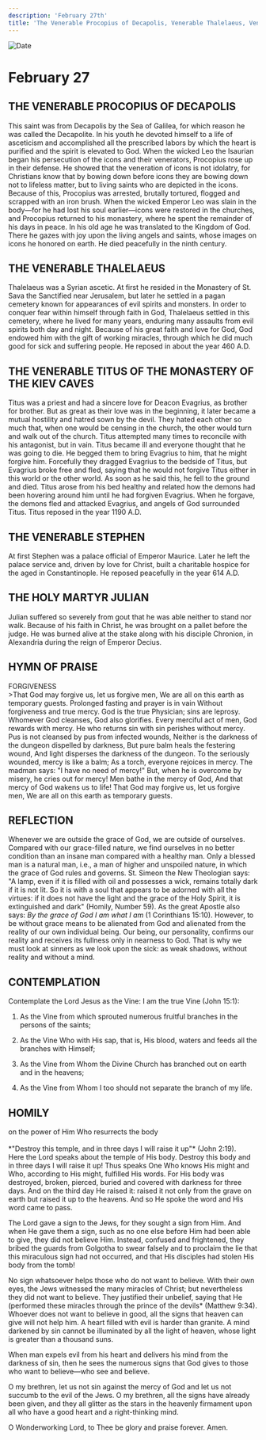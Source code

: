 ```yaml
---
description: 'February 27th'
title: 'The Venerable Procopius of Decapolis, Venerable Thalelaeus, Venerable Titus of the Kiev Caves, Venerable Stephen, Holy Martyr Julian'
---
```


<CustomPaginator />
<RunningHead />

<Image src="/title-imprint.png" height={68} width={50} alt="Date" className="title-imprint"/>

# <div id="date">February <Image className="four-dot" src="/four-dot.png" height={15} width={15} alt="" />27</div>

## THE VENERABLE PROCOPIUS OF DECAPOLIS

This saint was from Decapolis by the Sea of Galilea, for which reason he was called the Decapolite. In his youth he devoted himself to a life of asceticism and accomplished all the prescribed labors by which the heart is purified and the spirit is elevated to God. When the wicked Leo the Isaurian began his persecution of the icons and their venerators, Procopius rose up in their defense. He showed that the veneration of icons is not idolatry, for Christians know that by bowing down before icons they are bowing down not to lifeless matter, but to living saints who are depicted in the icons. Because of this, Procopius was arrested, brutally tortured, flogged and scrapped with an iron brush. When the wicked Emperor Leo was slain in the body—for he had lost his soul earlier—icons were restored in the churches, and Procopius returned to his monastery, where he spent the remainder of his days in peace. In his old age he was translated to the Kingdom of God. There he gazes with joy upon the living angels and saints, whose images on icons he honored on earth. He died peacefully in the ninth century.

## THE VENERABLE THALELAEUS

Thalelaeus was a Syrian ascetic. At first he resided in the Monastery of St. Sava the Sanctified near Jerusalem, but later he settled in a pagan cemetery known for appearances of evil spirits and monsters. In order to conquer fear within himself through faith in God, Thalelaeus settled in this cemetery, where he lived for many years, enduring many assaults from evil spirits both day and night. Because of his great faith and love for God, God endowed him with the gift of working miracles, through which he did much good for sick and suffering people. He reposed in about the year 460 A.D.

## THE VENERABLE TITUS OF THE MONASTERY OF THE KIEV CAVES

Titus was a priest and had a sincere love for Deacon Evagrius, as brother for brother. But as great as their love was in the beginning, it later became a mutual hostility and hatred sown by the devil. They hated each other so much that, when one would be censing in the church, the other would turn and walk out of the church. Titus attempted many times to reconcile with his antagonist, but in vain. Titus became ill and everyone thought that he was going to die. He begged them to bring Evagrius to him, that he might forgive him. Forcefully they dragged Evagrius to the bedside of Titus, but Evagrius broke free and fled, saying that he would not forgive Titus either in this world or the other world. As soon as he said this, he fell to the ground and died. Titus arose from his bed healthy and related how the demons had been hovering around him until he had forgiven Evagrius. When he forgave, the demons fled and attacked Evagrius, and angels of God surrounded Titus. Titus reposed in the year 1190 A.D.

## THE VENERABLE STEPHEN

At first Stephen was a palace official of Emperor Maurice. Later he left the palace service and, driven by love for Christ, built a charitable hospice for the aged in Constantinople. He reposed peacefully in the year 614 A.D.

## THE HOLY MARTYR JULIAN

Julian suffered so severely from gout that he was able neither to stand nor walk. Because of his faith in Christ, he was brought on a pallet before the judge. He was burned alive at the stake along with his disciple Chronion, in Alexandria during the reign of Emperor Decius.


## HYMN OF PRAISE
<div style={{textAlign:'center', color:'crimson', fontWeight:'bold'}}>
FORGIVENESS
</div>
>That God may forgive us, let us forgive men,  
We are all on this earth as temporary guests.  
Prolonged fasting and prayer is in vain  
Without forgiveness and true mercy.  
God is the true Physician; sins are leprosy.  
Whomever God cleanses, God also glorifies.  
Every merciful act of men, God rewards with mercy.  
He who returns sin with sin perishes without mercy.  
Pus is not cleansed by pus from infected wounds,  
Neither is the darkness of the dungeon dispelled by darkness,  
But pure balm heals the festering wound,  
And light disperses the darkness of the dungeon.  
To the seriously wounded, mercy is like a balm;  
As a torch, everyone rejoices in mercy.  
The madman says: "I have no need of mercy!"  
But, when he is overcome by misery, he cries out for mercy!  
Men bathe in the mercy of God,  
And that mercy of God wakens us to life!  
That God may forgive us, let us forgive men,  
We are all on this earth as temporary guests.  


## REFLECTION

Whenever we are outside the grace of God, we are outside of ourselves. Compared with our grace-filled nature, we find ourselves in no better condition than an insane man compared with a healthy man. Only a blessed man is a natural man, i.e., a man of higher and unspoiled nature, in which the grace of God rules and governs. St. Simeon the New Theologian says: "A lamp, even if it is filled with oil and possesses a wick, remains totally dark if it is not lit. So it is with a soul that appears to be adorned with all the virtues: if it does not have the light and the grace of the Holy Spirit, it is extinguished and dark" (Homily, Number 59). As the great Apostle also says: *By the grace of God I am what I am* (1 Corinthians 15:10). However, to be without grace means to be alienated from God and alienated from the reality of our own individual being. Our being, our personality, confirms our reality and receives its fullness only in nearness to God. That is why we must look at sinners as we look upon the sick: as weak shadows, without reality and without a mind.


## CONTEMPLATION

Contemplate the Lord Jesus as the Vine: I am the true Vine (John 15:1):

1. As the Vine from which sprouted numerous fruitful branches in the persons of the saints;

2. As the Vine Who with His sap, that is, His blood, waters and feeds all the branches with Himself;

3. As the Vine from Whom the Divine Church has branched out on earth and in the heavens;

4. As the Vine from Whom I too should not separate the branch of my life.


## HOMILY
<div style={{textAlign:'center', color:'crimson', fontWeight:'bold'}}>
on the power of Him Who resurrects the body
</div><br />
<div style={{textAlign:'right'}}>
*"Destroy this temple, and in three days I will raise it up"* (John 2:19).
</div>
Here the Lord speaks about the temple of His body. Destroy this body and in three days I will raise it up! Thus speaks One Who knows His might and Who, according to His might, fulfilled His words. For His body was destroyed, broken, pierced, buried and covered with darkness for three days. And on the third day He raised it: raised it not only from the grave on earth but raised it up to the heavens. And so He spoke the word and His word came to pass.

The Lord gave a sign to the Jews, for they sought a sign from Him. And when He gave them a sign, such as no one else before Him had been able to give, they did not believe Him. Instead, confused and frightened, they bribed the guards from Golgotha to swear falsely and to proclaim the lie that this miraculous sign had not occurred, and that His disciples had stolen His body from the tomb!

No sign whatsoever helps those who do not want to believe. With their own eyes, the Jews witnessed the many miracles of Christ; but nevertheless they did not want to believe. They justified their unbelief, saying that He (performed these miracles through the prince of the devils* (Matthew 9:34). Whoever does not want to believe in good, all the signs that heaven can give will not help him. A heart filled with evil is harder than granite. A mind darkened by sin cannot be illuminated by all the light of heaven, whose light is greater than a thousand suns.

When man expels evil from his heart and delivers his mind from the darkness of sin, then he sees the numerous signs that God gives to those who want to believe—who see and believe.

O my brethren, let us not sin against the mercy of God and let us not succumb to the evil of the Jews. O my brethren, all the signs have already been given, and they all glitter as the stars in the heavenly firmament upon all who have a good heart and a right-thinking mind.

O Wonderworking Lord, to Thee be glory and praise forever. Amen.